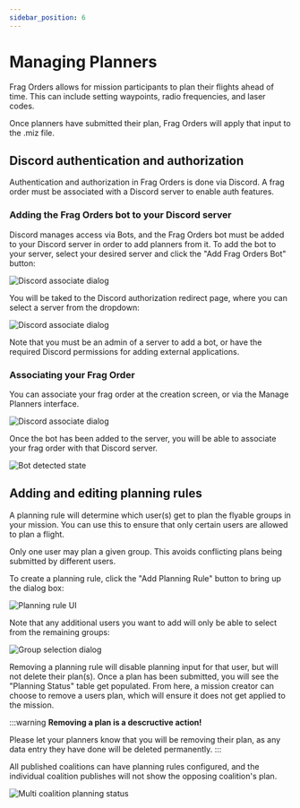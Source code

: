 ```yaml
---
sidebar_position: 6
---
```


# Managing Planners

Frag Orders allows for mission participants to plan their flights ahead of time. This can include setting waypoints, radio frequencies, and laser codes. 

Once planners have submitted their plan, Frag Orders will apply that input to the .miz file.

## Discord authentication and authorization

Authentication and authorization in Frag Orders is done via Discord. A frag order must be associated with a Discord server to enable auth features.

### Adding the Frag Orders bot to your Discord server

Discord manages access via Bots, and the Frag Orders bot must be added to your Discord server in order to add planners from it. To add the bot to your server, select your desired server and click the "Add Frag Orders Bot" button:

![Discord associate dialog](../static/img/manage-2.png)

You will be taked to the Discord authorization redirect page, where you can select a server from the dropdown:

![Discord associate dialog](../static/img/manage-3.png)

Note that you must be an admin of a server to add a bot, or have the required Discord permissions for adding external applications.

### Associating your Frag Order

You can associate your frag order at the creation screen, or via the Manage Planners interface.

![Discord associate dialog](../static/img/manage-1.png)

Once the bot has been added to the server, you will be able to associate your frag order with that Discord server.

![Bot detected state](../static/img/manage-4.png)

## Adding and editing planning rules

A planning rule will determine which user(s) get to plan the flyable groups in your mission. You can use this to ensure that only certain users are allowed to plan a flight.

Only one user may plan a given group. This avoids conflicting plans being submitted by different users.

To create a planning rule, click the "Add Planning Rule" button to bring up the dialog box:

![Planning rule UI](../static/img/planning_newui.png)

Note that any additional users you want to add will only be able to select from the remaining groups:

![Group selection dialog](../static/img/manage-7.png)

Removing a planning rule will disable planning input for that user, but will not delete their plan(s). Once a plan has been submitted, you will see the "Planning Status" table get populated. From here, a mission creator can choose to remove a users plan, which will ensure it does not get applied to the mission.

:::warning
**Removing a plan is a descructive action!**

Please let your planners know that you will be removing their plan, as any data entry they have done will be deleted permanently.
:::

All published coalitions can have planning rules configured, and the individual coalition publishes will not show the opposing coalition's plan.

![Multi coalition planning status](../static/img/manage-8.png)